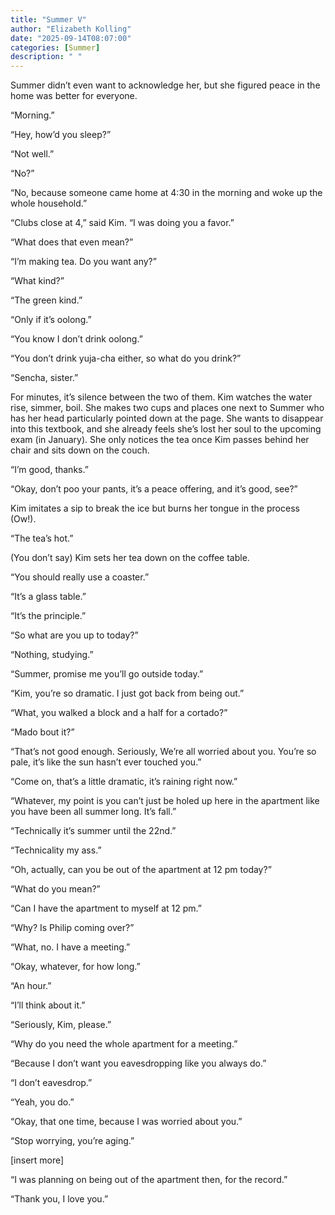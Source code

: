 ```yaml
---
title: "Summer V"
author: "Elizabeth Kolling"
date: "2025-09-14T08:07:00"
categories: [Summer]
description: " "
---
```


Summer didn’t even want to acknowledge her, but she figured peace in the home was better for everyone.

“Morning.”

“Hey, how’d you sleep?”

“Not well.”

“No?”

“No, because someone came home at 4:30 in the morning and woke up the whole household.” 

“Clubs close at 4,” said Kim. “I was doing you a favor.”

“What does that even mean?”

“I’m making tea. Do you want any?”

“What kind?”

“The green kind.”

“Only if it’s oolong.”

“You know I don’t drink oolong.”

"You don't drink yuja-cha either, so what do you drink?"

"Sencha, sister."

For minutes, it’s silence between the two of them. Kim watches the water rise, simmer, boil. She makes two cups and places one next to Summer who has her head particularly pointed down at the page. She wants to disappear into this textbook, and she already feels she’s lost her soul to the upcoming exam (in January). She only notices the tea once Kim passes behind her chair and sits down on the couch.

“I’m good, thanks.”

“Okay, don’t poo your pants, it’s a peace offering, and it’s good, see?”

Kim imitates a sip to break the ice but burns her tongue in the process (Ow!).

“The tea’s hot.”

(You don’t say) Kim sets her tea down on the coffee table.

"You should really use a coaster."

"It's a glass table." 

"It's the principle."

“So what are you up to today?”

“Nothing, studying.”

“Summer, promise me you’ll go outside today.”

“Kim, you’re so dramatic. I just got back from being out.”

“What, you walked a block and a half for a cortado?”

“Mado bout it?”

“That’s not good enough. Seriously, We’re all worried about you. You’re so pale, it’s like the sun hasn’t ever touched you.”

“Come on, that’s a little dramatic, it’s raining right now.”

“Whatever, my point is you can’t just be holed up here in the apartment like you have been all summer long. It’s fall.”

“Technically it’s summer until the 22nd.” 

“Technicality my ass.”

“Oh, actually, can you be out of the apartment at 12 pm today?”

“What do you mean?”

“Can I have the apartment to myself at 12 pm.”

“Why? Is Philip coming over?”

“What, no. I have a meeting.”

“Okay, whatever, for how long.”

“An hour.”

“I’ll think about it.”

“Seriously, Kim, please.”

“Why do you need the whole apartment for a meeting.” 

“Because I don’t want you eavesdropping like you always do.”

“I don’t eavesdrop.”

“Yeah, you do.”

“Okay, that one time, because I was worried about you.”

“Stop worrying, you’re aging.” 

[insert more]

“I was planning on being out of the apartment then, for the record.”

“Thank you, I love you.”